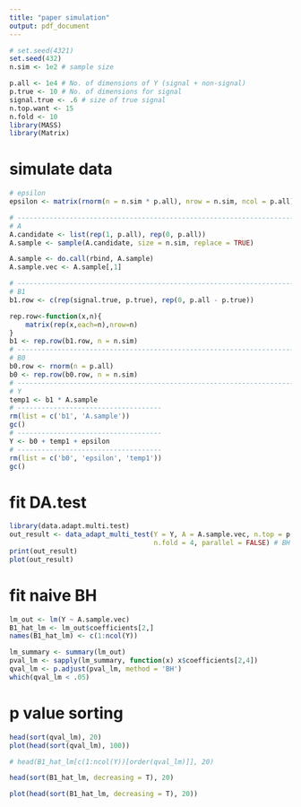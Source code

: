 ```yaml
---
title: "paper simulation"
output: pdf_document
---
```


```r
# set.seed(4321)
set.seed(432)
n.sim <- 1e2 # sample size

p.all <- 1e4 # No. of dimensions of Y (signal + non-signal)
p.true <- 10 # No. of dimensions for signal
signal.true <- .6 # size of true signal
n.top.want <- 15
n.fold <- 10
library(MASS)
library(Matrix)

```

# simulate data

```r
# epsilon
epsilon <- matrix(rnorm(n = n.sim * p.all), nrow = n.sim, ncol = p.all)

# ------------------------------------------------------------------------------
# A
A.candidate <- list(rep(1, p.all), rep(0, p.all))
A.sample <- sample(A.candidate, size = n.sim, replace = TRUE)

A.sample <- do.call(rbind, A.sample)
A.sample.vec <- A.sample[,1]

# ------------------------------------------------------------------------------
# B1
b1.row <- c(rep(signal.true, p.true), rep(0, p.all - p.true))

rep.row<-function(x,n){
    matrix(rep(x,each=n),nrow=n)
}
b1 <- rep.row(b1.row, n = n.sim)
# ------------------------------------------------------------------------------
# B0
b0.row <- rnorm(n = p.all)
b0 <- rep.row(b0.row, n = n.sim)
# ------------------------------------------------------------------------------
# Y
temp1 <- b1 * A.sample
# ------------------------------------
rm(list = c('b1', 'A.sample'))
gc()
# ------------------------------------
Y <- b0 + temp1 + epsilon
# ------------------------------------
rm(list = c('b0', 'epsilon', 'temp1'))
gc()
```


# fit DA.test

```r
library(data.adapt.multi.test)
out_result <- data_adapt_multi_test(Y = Y, A = A.sample.vec, n.top = p.true + 5,
                                    n.fold = 4, parallel = FALSE) # BH on all Y
print(out_result)
plot(out_result)

```



# fit naive BH

```r
lm_out <- lm(Y ~ A.sample.vec)
B1_hat_lm <- lm_out$coefficients[2,]
names(B1_hat_lm) <- c(1:ncol(Y))

lm_summary <- summary(lm_out)
pval_lm <- sapply(lm_summary, function(x) x$coefficients[2,4])
qval_lm <- p.adjust(pval_lm, method = 'BH')
which(qval_lm < .05)
```

# p value sorting

```r
head(sort(qval_lm), 20)
plot(head(sort(qval_lm), 100))

# head(B1_hat_lm[c(1:ncol(Y))[order(qval_lm)]], 20)

head(sort(B1_hat_lm, decreasing = T), 20)

plot(head(sort(B1_hat_lm, decreasing = T), 20))
```
